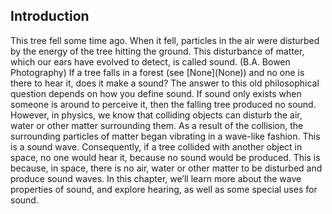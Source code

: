 ## Introduction
<caption>This tree fell some time ago. When it fell, particles in the air were disturbed by the energy of the tree hitting the ground. This disturbance of matter, which our ears have evolved to detect, is called sound. (B.A. Bowen Photography)</caption>
If a tree falls in a forest (see [None](None)) and no one is there to hear it, does it make a sound? The answer to this old philosophical question depends on how you define sound. If sound only exists when someone is around to perceive it, then the falling tree produced no sound. However, in physics, we know that colliding objects can disturb the air, water or other matter surrounding them. As a result of the collision, the surrounding particles of matter began vibrating in a wave-like fashion. This is a sound wave. Consequently, if a tree collided with another object in space, no one would hear it, because no sound would be produced. This is because, in space, there is no air, water or other matter to be disturbed and produce sound waves. In this chapter, we’ll learn more about the wave properties of sound, and explore hearing, as well as some special uses for sound.

